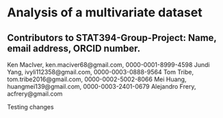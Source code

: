 # Analysis of a multivariate dataset


## Contributors to STAT394-Group-Project: Name, email address, ORCID number.

Ken MacIver, ken.maciver68@gmail.com, 0000-0001-8999-4598 Jundi Yang, ivyli112358@gmail.com, 0000-0003-0888-9564 Tom Tribe, tom.tribe2016@gmail.com, 0000-0002-5002-8066 Mei Huang, huangmei139@gmail.com, 0000-0003-2401-0679 Alejandro Frery, acfrery@gmail.com

Testing changes 